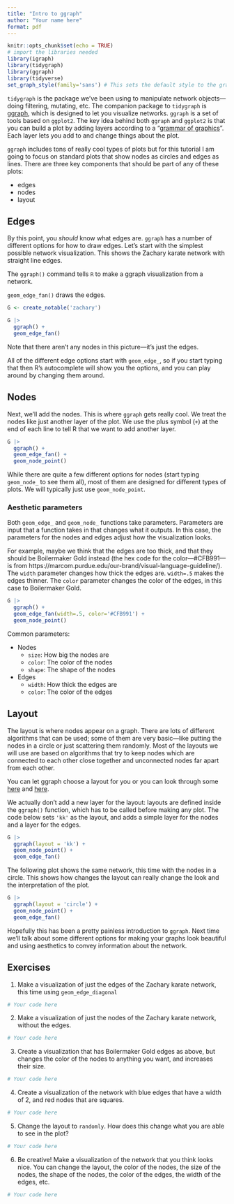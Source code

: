 ```yaml
---
title: "Intro to ggraph"
author: "Your name here"
format: pdf
---
```


```r
knitr::opts_chunk$set(echo = TRUE)
# import the libraries needed
library(igraph)
library(tidygraph)
library(ggraph)
library(tidyverse)
set_graph_style(family='sans') # This sets the default style to the graph style
```


`tidygraph` is the package we've been using to manipulate network objects---doing filtering, mutating, etc. The companion package to `tidygraph` is [ggraph](https://ggraph.data-imaginist.com/), which is designed to let you visualize networks. `ggraph` is a set of tools based on `ggplot2`. The key idea behind both `ggraph` and `ggplot2` is that you can build a plot by adding layers according to a "[grammar of graphics](https://r4ds.had.co.nz/graphics-for-communication.html)". Each layer lets you add to and change things about the plot. 

`ggraph` includes tons of really cool types of plots but for this tutorial I am going to focus on standard plots that show nodes as circles and edges as lines. There are three key components that should be part of any of these plots:

* edges
* nodes
* layout

## Edges

By this point, you _should_ know what edges are. `ggraph` has a number of different options for how to draw edges. Let's start with the simplest possible network visualization. This shows the Zachary karate network with straight line edges.

The `ggraph()` command tells `R` to make a ggraph visualization from a network.

`geom_edge_fan()` draws the edges.

```r
G <- create_notable('zachary')

G |>
  ggraph() +
  geom_edge_fan()
```

Note that there aren't any nodes in this picture---it's just the edges.

All of the different edge options start with `geom_edge_`, so if you start typing that then R's autocomplete will show you the options, and you can play around by changing them around.


## Nodes

Next, we'll add the nodes. This is where `ggraph` gets really cool. We treat the nodes like just another layer of the plot. We use the plus symbol (`+`) at the end of each line to tell R that we want to add another layer.

```r
G |>
  ggraph() +
  geom_edge_fan() +
  geom_node_point()
```

While there are quite a few different options for nodes (start typing `geom_node_` to see them all), most of them are designed for different types of plots. We will typically just use `geom_node_point`.

### Aesthetic parameters

Both `geom_edge_` and `geom_node_` functions take parameters. Parameters are input that a function takes in that changes what it outputs. In this case, the parameters for the nodes and edges adjust how the visualization looks.

For example, maybe we think that the edges are too thick, and that they should be Boilermaker Gold instead (the hex code for the color---#CFB991---is from https://marcom.purdue.edu/our-brand/visual-language-guideline/). The `width` parameter changes how thick the edges are. `width=.5` makes the edges thinner. The `color` parameter changes the color of the edges, in this case to Boilermaker Gold.

```r
G |>
  ggraph() +
  geom_edge_fan(width=.5, color='#CFB991') +
  geom_node_point()
```

Common parameters:

* Nodes
  * `size`: How big the nodes are
  * `color`: The color of the nodes
  * `shape`: The shape of the nodes
* Edges
  * `width`: How thick the edges are
  * `color`: The color of the edges

## Layout

The layout is where nodes appear on a graph. There are lots of different algorithms that can be used; some of them are very basic---like putting the nodes in a circle or just scattering them randomly. Most of the layouts we will use are based on algorithms that try to keep nodes which are connected to each other close together and unconnected nodes far apart from each other.

You can let ggraph choose a layout for you or you can look through some [here](https://igraph.org/c/doc/igraph-Layout.html) and [here](https://ggraph.data-imaginist.com/articles/Layouts.html).

We actually don't add a new layer for the layout: layouts are defined inside the `ggraph()` function, which has to be called before making any plot. The code below sets `'kk'` as the layout, and adds a simple layer for the nodes and a layer for the edges.

```r
G |>
  ggraph(layout = 'kk') +
  geom_node_point() +
  geom_edge_fan()
```

The following plot shows the same network, this time with the nodes in a circle. This shows how changes the layout can really change the look and the interpretation of the plot.

```r
G |>
  ggraph(layout = 'circle') +
  geom_node_point() +
  geom_edge_fan()
```

Hopefully this has been a pretty painless introduction to `ggraph`. Next time we'll talk about some different options for making your graphs look beautiful and using aesthetics to convey information about the network.

## Exercises

1. Make a visualization of just the edges of the Zachary karate network, this time using `geom_edge_diagonal`

```r
# Your code here
```

2. Make a visualization of just the nodes of the Zachary karate network, without the edges.

```r
# Your code here

```

3. Create a visualization that has Boilermaker Gold edges as above, but changes the color of the nodes to anything you want, and increases their size.

```r
# Your code here
```

4. Create a visualization of the network with blue edges that have a width of 2, and red nodes that are squares.

```r
# Your code here

```


5. Change the layout to `randomly`. How does this change what you are able to see in the plot?

```r
# Your code here

```

6. Be creative! Make a visualization of the network that you think looks nice. You can change the layout, the color of the nodes, the size of the nodes, the shape of the nodes, the color of the edges, the width of the edges, etc.

```r

# Your code here

```